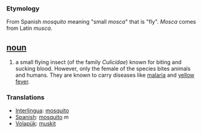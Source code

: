 === Etymology ===
From Spanish ''mosquito'' meaning "small ''mosca''" that is "fly". ''Mosca'' comes from Latin ''musca''.

== [[noun]] ==
#a small flying insect (of the family ''Culicidae'') known for biting and sucking blood. However, only the female of the species bites animals and humans. They are known to carry diseases like [[malaria]] and [[yellow fever]]. 

=== Translations ===
*[[Interlingua]]: [[mosquito]]
*[[Spanish]]: [[mosquito]] ''m''
*[[Volapük]]: [[muskit]]
